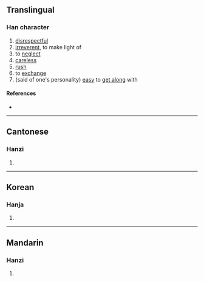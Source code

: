 {{character info/new}}
==Translingual==

===Han character===
{{Han char|rn=9|rad=人|as=08|sn=10|four=|canj=OAPH|ids=⿰亻易}}

# [[disrespectful]]
# [[irreverent]], to make light of
# to [[neglect]]
# [[careless]]
# [[rush]]
# to [[exchange]]
# (said of one's personality) [[easy]] to [[get along]] with

====References====
* {{Han ref|kx=0106.160|hdz=10178.010|uh=3465|ud=13413}}

----

==Cantonese==

===Hanzi===
{{yue-hanzi|jyut=[[zi6]]|y=ji6}}

# {{defn|lang=yue|sort=人08}}

----

==Korean==

===Hanja===
{{ko-hanja|hangeul=이|rv=i|mr=i|y=i|eumhun=업신여기다|ehrv=eopsinnyeogida|ehmr=ŏpsinnyŏgida|ehy=epqsinqyekita}}

# {{defn|lang=ko|sort=人08}}

----

==Mandarin==

===Hanzi===
{{cmn-hanzi|pin=[[yì]] ([[yi4]])|wg=i<sup>4</sup>}}

# {{defn|lang=cmn|sort=人08}}